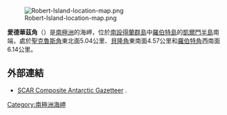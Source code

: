 [[Image:Robert-Island-location-map.png|thumb]]

'''愛德華茲角'''（{{lang-en|Edwards Point}}）是[[南極洲|南極洲]]的海岬，位於[[南設得蘭群島|南設得蘭群島]]中[[羅伯特島|羅伯特島]]的[[凱爾門半島|凱爾門半島]]南端，處於[[聖克魯斯角|聖克魯斯角]]東北面5.04公里、[[貝隆角|貝隆角]]東南面4.57公里和[[羅伯特角|羅伯特角]]西南面6.14公里。

{{coord|62|27|46|S|59|29|57|W|display=title}}

==外部連結==
* [http://data.aad.gov.au/aadc/gaz/scar/ SCAR Composite Antarctic Gazetteer] {{WebCite|url=https://www.webcitation.org/5ug2CfC7m?url=http://data.aad.gov.au/aadc/gaz/scar/ |date=20101202140255 |dateformat=iso }}.

{{Antarctica-geo-stub}}
[[Category:南極洲海岬|Category:南極洲海岬]]